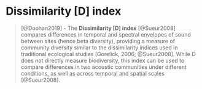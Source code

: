 # Dissimilarity [D] index


> [@Doohan2019] - The **Dissimilarity [D] index** [@Sueur2008] compares differences in temporal and spectral envelopes of sound between sites (hence beta diversity), providing a measure of community diversity similar to the dissimilarity indices used in traditional ecological studies [Gorelick, 2006; @Sueur2008]. While D does not directly measure biodiversity, this index can be used to compare differences in two acoustic communities under different conditions, as well as across temporal and spatial scales [@Sueur2008].